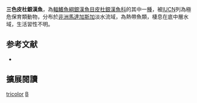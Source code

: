 {{Speciesbox
| name = 三色皮杜銀漢魚
| image = 
| image_width = 250px
| status = CR
| status_system = IUCN3.1
| genus = Bedotia
| species = tricolor
| authority = [[Sparks|Sparks]], 2001
| synonyms = 
}}
'''三色皮杜銀漢魚'''，為[[輻鰭魚綱|輻鰭魚綱]][[銀漢魚目|銀漢魚目]][[皮杜銀漢魚科|皮杜銀漢魚科]]的其中一[[種|種]]，被[[IUCN|IUCN]]列為極危保育類動物，分布於[[非洲|非洲]][[馬達加斯加|馬達加斯加]]淡水流域，為熱帶魚類，棲息在底中層水域，生活習性不明。
==参考文献==
*{{FishBase_species|genus=Bedotia|species=tricolor|year=2016|month=5}}

== 擴展閱讀 ==
{{refbegin}}
{{wikispecies-inline|Bedotia tricolor|三色皮杜銀漢魚}}
{{refend}}
{{Taxonbar|from=Q4847679}}

[[Category:皮杜銀漢魚屬|tricolor]]
[[Category:1932年描述的魚類|B]]

{{魚類小作品}}